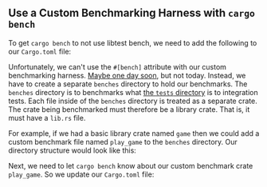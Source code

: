 
## Use a Custom Benchmarking Harness with `cargo bench`

To get `cargo bench` to not use libtest bench,
we need to add the following to our `Cargo.toml` file:

<CargoToml />

Unfortunately, we can't use the `#[bench]` attribute with our custom benchmarking harness.
[Maybe one day soon][github issue 2], but not today.
Instead, we have to create a separate `benches` directory to hold our benchmarks.
The `benches` directory is to benchmarks
what [the `tests` directory][tests directory] is to integration tests.
Each file inside of the `benches` directory is treated as a separate crate.
The crate being benchmarked must therefore be a library crate.
That is, it must have a `lib.rs` file.

For example, if we had a basic library crate named `game`
then we could add a custom benchmark file named `play_game` to the `benches` directory.
Our directory structure would look like this:

<FileTree />

Next, we need to let `cargo bench` know about our custom benchmark crate `play_game`.
So we update our `Cargo.toml` file:

<CargoTomlBenchName />

[github issue 2]: https://github.com/rust-lang/testing-devex-team/issues/2
[tests directory]: https://doc.rust-lang.org/book/ch11-03-test-organization.html#the-tests-directory
